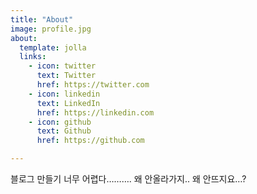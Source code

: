 ```yaml
---
title: "About"
image: profile.jpg
about:
  template: jolla
  links:
    - icon: twitter
      text: Twitter
      href: https://twitter.com
    - icon: linkedin
      text: LinkedIn
      href: https://linkedin.com
    - icon: github
      text: Github
      href: https://github.com

---
```


블로그 만들기 너무 어렵다..........
왜 안올라가지..
왜 안뜨지요...?
